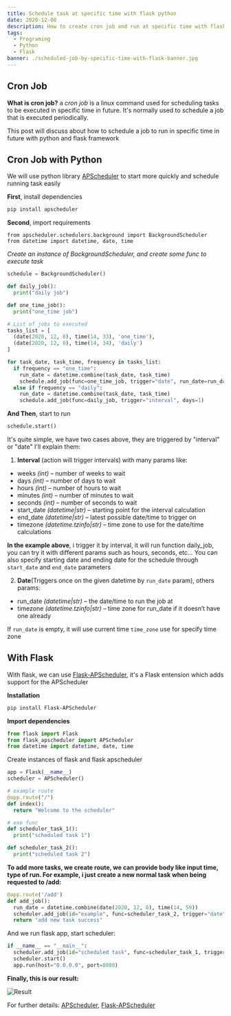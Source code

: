 ```yaml
---
title: Schedule task at specific time with flask python
date: 2020-12-08
description: How to create cron job and run at specific time with flask server, python
tags:
  - Programing
  - Python
  - Flask
banner: ./scheduled-job-by-specific-time-with-flask-banner.jpg
---
```


## Cron Job

**What is cron job?** a *cron job* is a linux command used for scheduling tasks to be executed in specific time in future. It's normally used to schedule a job that is executed periodically.

This post will discuss about how to schedule a job to run in specific time in future with python and flask framework

##  Cron Job with Python
We will use python library [APScheduler](https://apscheduler.readthedocs.io/en/latest/userguide.html) to start more quickly and schedule running task easily

**First**, install dependencies
```bash
pip install apscheduler
```

**Second**, import requirements
```
from apscheduler.schedulers.background import BackgroundScheduler
from datetime import datetime, date, time
```

*Create an instance of BackgroundScheduler, and create some func to execute task*
```python
schedule = BackgroundScheduler()

def daily_job():
  print("daily job")

def one_time_job():
  print("one_time job")

# List of jobs to executed
tasks_list = [
  (date(2020, 12, 8), time(14, 33), 'one_time'),
  (date(2020, 12, 8), time(14, 34), 'daily')
]

for task_date, task_time, frequency in tasks_list:
  if frequency == "one_time":
    run_date = datetime.combine(task_date, task_time)
    schedule.add_job(func=one_time_job, trigger="date", run_date=run_date)
  else if frequency == "daily":
    run_date = datetime.combine(task_date, task_time)
    schedule.add_job(func=daily_job, trigger="interval", days=1)
```

**And Then**, start to run
```python
schedule.start()
```

It's quite simple, we have two cases above, they are triggered by "interval" or "date"
I'll explain them:
1. **Interval** (action will trigger intervals) with many params like:
  - weeks *(int)* – number of weeks to wait
  - days *(int)* – number of days to wait
  - hours *(int)* – number of hours to wait
  - minutes *(int)* – number of minutes to wait
  - seconds *(int)* – number of seconds to wait
  - start_date *(datetime|str)* – starting point for the interval calculation
  - end_date *(datetime|str)* – latest possible date/time to trigger on
  - timezone *(datetime.tzinfo|str)* – time zone to use for the date/time calculations

  **In the example above**, i trigger it by interval, it will run function daily_job, you can try it with different params such as hours, seconds, etc...
  You can also specify starting date and ending date for the schedule through ```start_date``` and ```end_date``` parameters

2. **Date**(Triggers once on the given datetime by ```run_date``` param), others params:
  - run_date *(datetime|str)* – the date/time to run the job at
  - timezone *(datetime.tzinfo|str)* – time zone for run_date if it doesn’t have one already
  
  If ```run_date``` is empty, it will use current time
  ```time_zone``` use for specify time zone

## With Flask
With flask, we can use [Flask-APScheduler](https://github.com/viniciuschiele/flask-apscheduler), it's a Flask entension which adds support for the APScheduler

**Installation**
```bash
pip install Flask-APScheduler
```

**Import dependencies**
```python
from flask import Flask
from flask_apscheduler import APScheduler
from datetime import datetime, date, time
```

Create instances of flask and flask apscheduler
```python
app = Flask(__name__)
scheduler = APScheduler()

# example route
@app.route("/")
def index():
  return "Welcome to the scheduler"

# exe func
def scheduler_task_1():
  print("scheduled task 1")

def scheduler_task_2():
  print("scheduled task 2")
```

**To add more tasks, we create route, we can provide body like input time, type of run. For example, i just create a new normal task when being requested to /add:**
```python
@app.route('/add')
def add_job():
  run_date = datetime.combine(date(2020, 12, 8), time(14, 59))
  scheduler.add_job(id="example", func=scheduler_task_2, trigger="date", run_date = run_date)
  return "add new task success"
```

And we run flask app, start scheduler:
```python
if __name__ == "__main__":
  scheduler.add_job(id="scheduled task", func=scheduler_task_1, trigger="interval", seconds=5)
  scheduler.start()
  app.run(host="0.0.0.0", port=8080)
```

**Finally, this is our result:**

![Result](./result.png)

For further details: [APScheduler](https://apscheduler.readthedocs.io/en/latest/userguide.html), [Flask-APScheduler](https://github.com/viniciuschiele/flask-apscheduler)